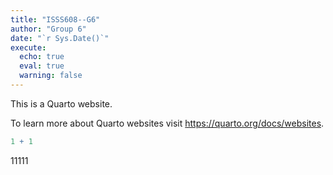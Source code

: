 ```yaml
---
title: "ISSS608--G6"
author: "Group 6"
date: "`r Sys.Date()`"
execute: 
  echo: true   
  eval: true
  warning: false
---
```


This is a Quarto website.

To learn more about Quarto websites visit <https://quarto.org/docs/websites>.

```r
1 + 1
```

11111
